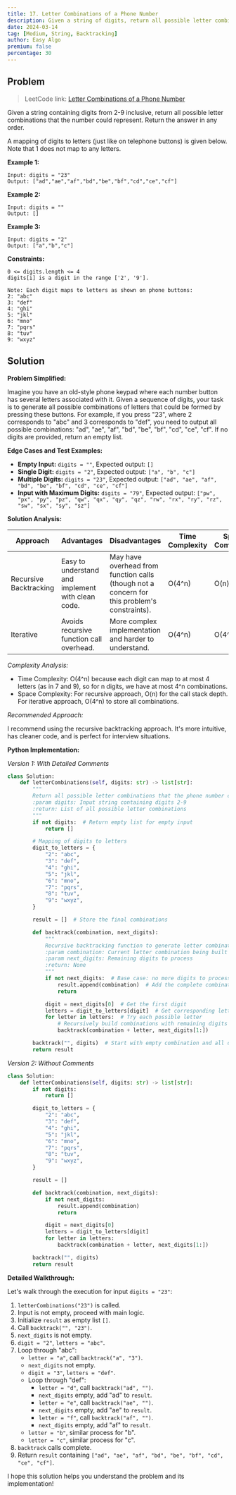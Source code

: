 ```yaml
---
title: 17. Letter Combinations of a Phone Number
description: Given a string of digits, return all possible letter combinations using backtracking approach.
date: 2024-03-14
tag: [Medium, String, Backtracking]
author: Easy Algo
premium: false
percentage: 30
---
```


## Problem

> LeetCode link: [Letter Combinations of a Phone Number](https://leetcode.com/problems/letter-combinations-of-a-phone-number/)

Given a string containing digits from 2-9 inclusive, return all possible letter combinations that the number could represent. Return the answer in any order.

A mapping of digits to letters (just like on telephone buttons) is given below. Note that 1 does not map to any letters.

**Example 1:**
```
Input: digits = "23"
Output: ["ad","ae","af","bd","be","bf","cd","ce","cf"]
```

**Example 2:**
```
Input: digits = ""
Output: []
```

**Example 3:**
```
Input: digits = "2"
Output: ["a","b","c"]
```

**Constraints:**
```
0 <= digits.length <= 4
digits[i] is a digit in the range ['2', '9'].

Note: Each digit maps to letters as shown on phone buttons:
2: "abc"
3: "def"
4: "ghi"
5: "jkl"
6: "mno"
7: "pqrs"
8: "tuv"
9: "wxyz"
```

## Solution

**Problem Simplified:**

Imagine you have an old-style phone keypad where each number button has several letters associated with it. Given a sequence of digits, your task is to generate all possible combinations of letters that could be formed by pressing these buttons. For example, if you press "23", where 2 corresponds to "abc" and 3 corresponds to "def", you need to output all possible combinations: "ad", "ae", "af", "bd", "be", "bf", "cd", "ce", "cf". If no digits are provided, return an empty list.

**Edge Cases and Test Examples:**

*   **Empty Input:** `digits = ""`, Expected output: `[]`
*   **Single Digit:** `digits = "2"`, Expected output: `["a", "b", "c"]`
*   **Multiple Digits:** `digits = "23"`, Expected output: `["ad", "ae", "af", "bd", "be", "bf", "cd", "ce", "cf"]`
*   **Input with Maximum Digits:** `digits = "79"`, Expected output: `["pw", "px", "py", "pz", "qw", "qx", "qy", "qz", "rw", "rx", "ry", "rz", "sw", "sx", "sy", "sz"]`

**Solution Analysis:**

| Approach | Advantages | Disadvantages | Time Complexity | Space Complexity |
| -------- | ---------- | ------------- | --------------- | ---------------- |
| Recursive Backtracking | Easy to understand and implement with clean code. | May have overhead from function calls (though not a concern for this problem's constraints). | O(4^n) | O(n) |
| Iterative | Avoids recursive function call overhead. | More complex implementation and harder to understand. | O(4^n) | O(4^n) |

*Complexity Analysis:*

*   Time Complexity: O(4^n) because each digit can map to at most 4 letters (as in 7 and 9), so for n digits, we have at most 4^n combinations.
*   Space Complexity: For recursive approach, O(n) for the call stack depth. For iterative approach, O(4^n) to store all combinations.

*Recommended Approach:*

I recommend using the recursive backtracking approach. It's more intuitive, has cleaner code, and is perfect for interview situations.

**Python Implementation:**

*Version 1: With Detailed Comments*

```python
class Solution:
    def letterCombinations(self, digits: str) -> list[str]:
        """
        Return all possible letter combinations that the phone number could represent.
        :param digits: Input string containing digits 2-9
        :return: List of all possible letter combinations
        """
        if not digits:  # Return empty list for empty input
            return []

        # Mapping of digits to letters
        digit_to_letters = {
            "2": "abc",
            "3": "def",
            "4": "ghi",
            "5": "jkl",
            "6": "mno",
            "7": "pqrs",
            "8": "tuv",
            "9": "wxyz",
        }

        result = []  # Store the final combinations

        def backtrack(combination, next_digits):
            """
            Recursive backtracking function to generate letter combinations
            :param combination: Current letter combination being built
            :param next_digits: Remaining digits to process
            :return: None
            """
            if not next_digits:  # Base case: no more digits to process
                result.append(combination)  # Add the complete combination to result
                return

            digit = next_digits[0]  # Get the first digit
            letters = digit_to_letters[digit]  # Get corresponding letters
            for letter in letters:  # Try each possible letter
                # Recursively build combinations with remaining digits
                backtrack(combination + letter, next_digits[1:])

        backtrack("", digits)  # Start with empty combination and all digits
        return result
```

*Version 2: Without Comments*

```python
class Solution:
    def letterCombinations(self, digits: str) -> list[str]:
        if not digits:
            return []

        digit_to_letters = {
            "2": "abc",
            "3": "def",
            "4": "ghi",
            "5": "jkl",
            "6": "mno",
            "7": "pqrs",
            "8": "tuv",
            "9": "wxyz",
        }

        result = []

        def backtrack(combination, next_digits):
            if not next_digits:
                result.append(combination)
                return

            digit = next_digits[0]
            letters = digit_to_letters[digit]
            for letter in letters:
                backtrack(combination + letter, next_digits[1:])

        backtrack("", digits)
        return result
```

**Detailed Walkthrough:**

Let's walk through the execution for input `digits = "23"`:

1.  `letterCombinations("23")` is called.
2.  Input is not empty, proceed with main logic.
3.  Initialize `result` as empty list `[]`.
4.  Call `backtrack("", "23")`.
5.  `next_digits` is not empty.
6.  `digit = "2"`, `letters = "abc"`.
7.  Loop through "abc":
    *   `letter = "a"`, call `backtrack("a", "3")`.
    *   `next_digits` not empty.
    *   `digit = "3"`, `letters = "def"`.
    *   Loop through "def":
        *   `letter = "d"`, call `backtrack("ad", "")`.
        *   `next_digits` empty, add "ad" to `result`.
        *   `letter = "e"`, call `backtrack("ae", "")`.
        *   `next_digits` empty, add "ae" to `result`.
        *   `letter = "f"`, call `backtrack("af", "")`.
        *   `next_digits` empty, add "af" to `result`.
    *   `letter = "b"`, similar process for "b".
    *   `letter = "c"`, similar process for "c".
8.  `backtrack` calls complete.
9.  Return `result` containing `["ad", "ae", "af", "bd", "be", "bf", "cd", "ce", "cf"]`.

I hope this solution helps you understand the problem and its implementation!